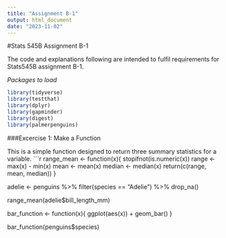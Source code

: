 ```yaml
---
title: "Assignment B-1"
output: html_document
date: "2023-11-02"
---
```


#Stats 545B Assignment B-1

The code and explanations following are intended to fulfil requirements for Stats545B assignment B-1.

*Packages to load*
```r
library(tidyverse)
library(testthat)
library(dplyr)
library(gapminder)
library(digest)
library(palmerpenguins)
```

###Excercise 1: Make a Function

This is a simple function designed to return three summary statistics for a variable.
```r
range_mean <- function(x){
  stopifnot(is.numeric(x))
  range <- max(x) - min(x)
  mean <- mean(x)
  median <- median(x)
  return(c(range, mean, median))
}

adelie <- penguins %>%
  filter(species == "Adelie") %>%
  drop_na()

range_mean(adelie$bill_length_mm)


bar_function <- function(x){
  ggplot(aes(x)) +
  geom_bar()
}

bar_function(penguins$species)